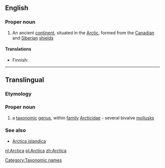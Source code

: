 {{also|arctica}}
==English==

===Proper noun===
{{wikipedia}}
{{en-proper noun}}

# An ancient [[continent]], situated in the [[Arctic]], formed from the [[Canadian]] and [[Siberian]] [[shield]]s

====Translations====
{{trans-top|An ancient continent}}
* Finnish: {{t-|fi|Arctica}}
{{trans-mid}}
{{trans-bottom}}

----
==Translingual==
===Etymology===
{{etystub}}
===Proper noun===
{{wikipedia}}
{{infl|mul|proper noun}}
#a [[taxonomic]] [[genus]], within [[family]] [[Arcticidae]] - several bivalve [[mollusk]]s
{{wikispecies}}
===See also===
*[[Arctica islandica]]
[[Category:Taxonomic names]]

[[nl:Arctica]]
[[pl:Arctica]]
[[zh:Arctica]]